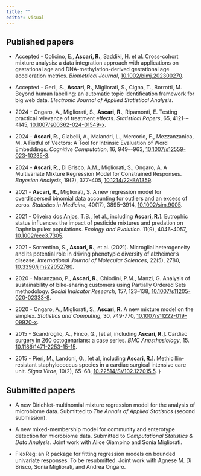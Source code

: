 ---
title: ""
editor: visual
---

## Published papers

-   Accepted - Colicino, E., **Ascari, R.**, Saddiki, H. et al. Cross-cohort mixture analysis: a data integration approach with applications on gestational age and DNA-methylation-derived gestational age acceleration metrics. [*Biometrical Journal*]{.orange}, [10.1002/bimj.202300270](https://dx.doi.org/10.1002/bimj.202300270).

-   Accepted - Gerli, S., **Ascari, R.**, Migliorati, S., Cigna, T., Borrotti, M. Beyond human labelling: an automatic topic identification framework for big web data. [*Electronic Journal of Applied Statistical Analysis*]{.orange}.

-   2024 - Ongaro, A., Migliorati, S., **Ascari, R.**, Ripamonti, E. Testing practical relevance of treatment effects. [*Statistical Papers*]{.orange}, 65, 4121-–4145, [10.1007/s00362-024-01549-x](https://dx.doi.org/10.1007/s00362-024-01549-x).

-   2024 - **Ascari, R.**, Giabelli, A., Malandri, L., Mercorio, F., Mezzanzanica, M. A Fistful of Vectors: A Tool for Intrinsic Evaluation of Word Embeddings. [*Cognitive Computation*]{.orange}, 16, 949–-963, [10.1007/s12559-023-10235-3](https://dx.doi.org/10.1007/s12559-023-10235-3).

-   2024 - **Ascari, R.**, Di Brisco, A.M., Migliorati, S., Ongaro, A. A Multivariate Mixture Regression Model for Constrained Responses. [*Bayesian Analysis*]{.orange}, 19(2), 377--405, [10.1214/22-BA1359](https://dx.doi.org/10.1214/22-BA1359).

-   2021 - **Ascari, R.**, Migliorati, S. A new regression model for overdispersed binomial data accounting for outliers and an excess of zeros. [*Statistics in Medicine*]{.orange}, 40(17), 3895--3914, [10.1002/sim.9005](https://doi.org/10.1002/sim.9005).

-   2021 - Oliveira dos Anjos, T.B., \[et al., including **Ascari, R.**\]. Eutrophic status influences the impact of pesticide mixtures and predation on Daphnia pulex populations. [*Ecology and Evolution*]{.orange}. 11(9), 4046-4057, [10.1002/ece3.7305](https://doi.org/10.1002/ece3.7305).

-   2021 - Sorrentino, S., **Ascari, R.**, et al. (2021). Microglial heterogeneity and its potential role in driving phenotypic diversity of alzheimer’s disease. [*International Journal of Molecular Sciences*]{.orange}, 22(5), 2780, [10.3390/ijms22052780](https://doi.org/10.3390/ijms22052780).

-   2020 - Maranzano, P., **Ascari, R.**, Chiodini, P.M., Manzi, G. Analysis of sustainability of bike-sharing customers using Partially Ordered Sets methodology. [*Social Indicator Research*]{.orange}, 157, 123--138, [10.1007/s11205-020-02333-8](https://doi.org/10.1007/s11205-020-02333-8).

-   2020 - Ongaro, A., Migliorati, S., **Ascari, R.** A new mixture model on the simplex. [*Statistics and Computing*]{.orange}, 30, 749-770, [10.1007/s11222-019-09920-x](https://doi.org/10.1007/s11222-019-09920-x).

-   2015 - Scandroglio, A., Finco, G., \[et al, including **Ascari, R.**\]. Cardiac surgery in 260 octogenarians: a case series. [*BMC Anesthesiology*]{.orange}, 15. [10.1186/1471-2253-15-15](https://doi.org/10.1186/1471-2253-15-15).

-   2015 - Pieri, M., Landoni, G., \[et al, including **Ascari, R.**\]. Methicillin-resistant staphylococcus species in a cardiac surgical intensive care unit. [*Signa Vitae*]{.orange}, 10(2), 65--68, [10.22514/SV102.122015.5](https://doi.org/10.22514/SV102.122015.5). }

## Submitted papers

- A new  Dirichlet-multinomial mixture regression model for the analysis of microbiome data. Submitted to [*The Annals of Applied Statistics*]{.orange} (second submission).

- A new mixed-membership model for community and enterotype detection for microbiome data. Submitted to [*Computational Statistics \& Data Analysis*]{.orange}. Joint work with Alice Giampino and Sonia Migliorati.
 
- FlexReg: an R package for fitting regression models on bounded univariate responses. To be resubmitted. Joint work with Agnese M. Di Brisco, Sonia Migliorati, and Andrea Ongaro.
